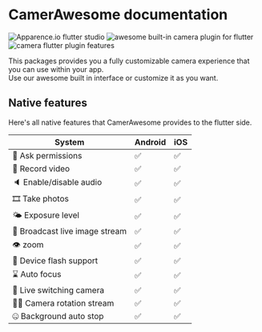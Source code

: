 # CamerAwesome documentation

<Image src="https://github.com/Apparence-io/camera_awesome/blob/master/docs/img/apparence.png?raw=true" alt="Apparence.io flutter studio" />
<Image src="https://github.com/Apparence-io/camera_awesome/blob/master/docs/img/header.png?raw=true" alt="awesome built-in camera plugin for flutter" />
<Image src="https://github.com/Apparence-io/camera_awesome/blob/master/docs/img/features.png?raw=true" alt="camera flutter plugin features" />

This packages provides you a fully customizable camera experience that you can use within your app. <br/>
Use our awesome built in interface or customize it as you want. 


## Native features
Here's all native features that CamerAwesome provides to the flutter side.

| System                           | Android | iOS |
|----------------------------------|---------|-----|
| 🔖 Ask permissions               | ✅      | ✅  |
| 🎥 Record video                  | ✅      | ✅  |
| 🔈 Enable/disable audio          | ✅      | ✅  |
| 🎞 Take photos                  | ✅      | ✅  |
| 🌤 Exposure level                | ✅      | ✅  |
| 📡 Broadcast live image stream   | ✅      | ✅  |
| 👁 zoom                          | ✅      | ✅  |
| 📸 Device flash support          | ✅      | ✅  |
| ⌛️ Auto focus                    | ✅      | ✅  |
| 📲 Live switching camera         | ✅      | ✅  |
| 😵‍💫 Camera rotation stream        | ✅      | ✅  |
| 🤐 Background auto stop          | ✅      | ✅  |
